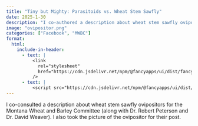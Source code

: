 ```yaml
---
title: "Tiny but Mighty: Parasitoids vs. Wheat Stem Sawfly"
date: 2025-1-30
description: "I co-authored a description about wheat stem sawfly ovipositors for the Montana Wheat and Barley Committee. I also took the picture of the ovipositor for their post."
image: "ovipositor.png"
categories: ["Facebook", "MWBC"]
format:
  html:
    include-in-header: 
      - text: |
          <link
            rel="stylesheet"
            href="https://cdn.jsdelivr.net/npm/@fancyapps/ui/dist/fancybox.css"
          />
      - text: |
          <script src="https://cdn.jsdelivr.net/npm/@fancyapps/ui/dist/fancybox.umd.js"></script>
---
```


I co-consulted a description about wheat stem sawfly ovipositors for the Montana Wheat and Barley Committee (along with Dr. Robert Peterson and Dr. David Weaver). I also took the picture of the ovipositor for their post.

<div id="fb-root"></div>
<script async defer crossorigin="anonymous" 
  src="https://connect.facebook.net/en_US/sdk.js#xfbml=1&version=v19.0"></script>

<div class="fb-post" 
     data-href="https://www.facebook.com/MTwheatbarley/posts/636268242271770?ref=embed_post" 
     data-width="500"></div> 